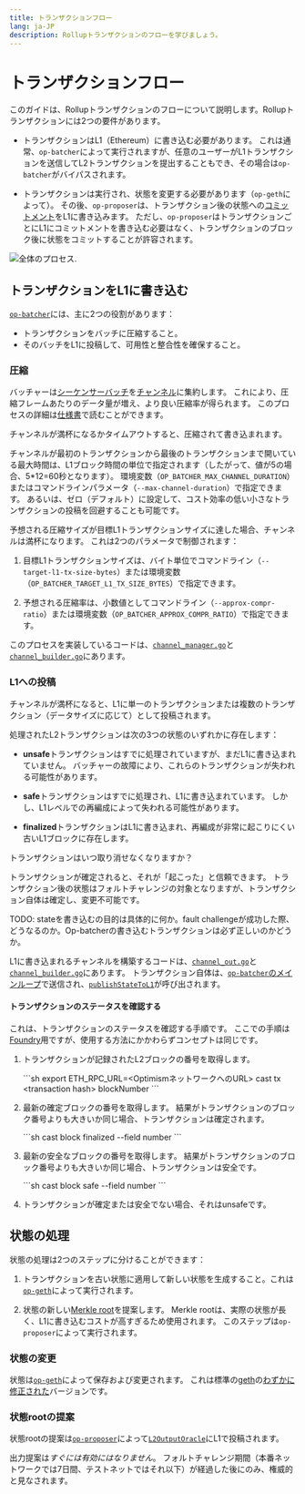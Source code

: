 ```yaml
---
title: トランザクションフロー
lang: ja-JP
description: Rollupトランザクションのフローを学びましょう。
---
```



# トランザクションフロー

このガイドは、Rollupトランザクションのフローについて説明します。Rollupトランザクションには2つの要件があります。

*   トランザクションはL1（Ethereum）に書き込む必要があります。
    これは通常、`op-batcher`によって実行されますが、任意のユーザーがL1トランザクションを送信してL2トランザクションを提出することもでき、その場合は`op-batcher`がバイパスされます。

*   トランザクションは実行され、状態を変更する必要があります（`op-geth`によって）。
    その後、`op-proposer`は、トランザクション後の状態への[コミットメント](https://en.wikipedia.org/wiki/Commitment_scheme)をL1に書き込みます。
    ただし、`op-proposer`はトランザクションごとにL1にコミットメントを書き込む必要はなく、トランザクションのブロック後に状態をコミットすることが許容されます。

![全体のプロセス.](/img/op-stack/protocol/transaction-flow.svg)

## トランザクションをL1に書き込む

[`op-batcher`](https://github.com/ethereum-optimism/optimism/tree/v1.1.4/op-batcher)には、主に2つの役割があります：

*   トランザクションをバッチに圧縮すること。
*   そのバッチをL1に投稿して、可用性と整合性を確保すること。

### 圧縮

バッチャーは[シーケンサーバッチ](https://specs.optimism.io/glossary.html#sequencer-batch)を[チャンネル](https://specs.optimism.io/glossary.html#channel)に集約します。
これにより、圧縮フレームあたりのデータ量が増え、より良い圧縮率が得られます。
このプロセスの詳細は[仕様書](https://specs.optimism.io/protocol/derivation.html#batch-submission)で読むことができます。

チャンネルが満杯になるかタイムアウトすると、圧縮されて書き込まれます。

チャンネルが最初のトランザクションから最後のトランザクションまで開いている最大時間は、L1ブロック時間の単位で指定されます（したがって、値が5の場合、5\*12=60秒となります）。
環境変数（`OP_BATCHER_MAX_CHANNEL_DURATION`）またはコマンドラインパラメータ（`--max-channel-duration`）で指定できます。
あるいは、ゼロ（デフォルト）に設定して、コスト効率の低い小さなトランザクションの投稿を回避することも可能です。

予想される圧縮サイズが目標L1トランザクションサイズに達した場合、チャンネルは満杯になります。
これは2つのパラメータで制御されます：

1.  目標L1トランザクションサイズは、バイト単位でコマンドライン（`--target-l1-tx-size-bytes`）または環境変数（`OP_BATCHER_TARGET_L1_TX_SIZE_BYTES`）で指定できます。

2.  予想される圧縮率は、小数値としてコマンドライン（`--approx-compr-ratio`）または環境変数（`OP_BATCHER_APPROX_COMPR_RATIO`）で指定できます。

このプロセスを実装しているコードは、[`channel_manager.go`](https://github.com/ethereum-optimism/optimism/blob/233ede59d16cb01bdd8e7ff662a153a4c3178bdd/op-batcher/batcher/channel_manager.go)と[`channel_builder.go`](https://github.com/ethereum-optimism/optimism/blob/233ede59d16cb01bdd8e7ff662a153a4c3178bdd/op-batcher/batcher/channel_builder.go)にあります。

### L1への投稿

チャンネルが満杯になると、L1に単一のトランザクションまたは複数のトランザクション（データサイズに応じて）として投稿されます。

処理されたL2トランザクションは次の3つの状態のいずれかに存在します：

*   **unsafe**トランザクションはすでに処理されていますが、まだL1に書き込まれていません。
    バッチャーの故障により、これらのトランザクションが失われる可能性があります。

*   **safe**トランザクションはすでに処理され、L1に書き込まれています。
    しかし、L1レベルでの再編成によって失われる可能性があります。

*   **finalized**トランザクションはL1に書き込まれ、再編成が非常に起こりにくい古いL1ブロックに存在します。

<Callout type="info">
  トランザクションはいつ取り消せなくなりますか？

  トランザクションが確定されると、それが「起こった」と信頼できます。
  トランザクション後の状態はフォルトチャレンジの対象となりますが、トランザクション自体は確定し、変更不可能です。

  TODO: stateを書き込むの目的は具体的に何か。fault challengeが成功した際、どうなるのか。Op-batcherの書き込むトランザクションは必ず正しいのかどうか。
</Callout>

L1に書き込まれるチャンネルを構築するコードは、[`channel_out.go`](https://github.com/ethereum-optimism/optimism/blob/233ede59d16cb01bdd8e7ff662a153a4c3178bdd/op-node/rollup/derive/channel_out.go)と[`channel_builder.go`](https://github.com/ethereum-optimism/optimism/blob/233ede59d16cb01bdd8e7ff662a153a4c3178bdd/op-node/rollup/derive/channel_out.go)にあります。
トランザクション自体は、[`op-batcher`のメインループ](https://github.com/ethereum-optimism/optimism/blob/915036aaa7eba7ee2ce290be90f78bb35df8d066/op-batcher/batcher/driver.go#L284-L299)で送信され、[`publishStateToL1`](https://github.com/ethereum-optimism/optimism/blob/915036aaa7eba7ee2ce290be90f78bb35df8d066/op-batcher/batcher/driver.go#L303-L344)が呼び出されます。

#### トランザクションのステータスを確認する

これは、トランザクションのステータスを確認する手順です。
ここでの手順は[Foundry](https://book.getfoundry.sh/)用ですが、使用する方法にかかわらずコンセプトは同じです。

1.  トランザクションが記録されたL2ブロックの番号を取得します。

    \```sh
    export ETH_RPC_URL=\<OptimismネットワークへのURL>
    cast tx \<transaction hash> blockNumber
    \```

2.  最新の確定ブロックの番号を取得します。
    結果がトランザクションのブロック番号よりも大きいか同じ場合、トランザクションは確定されます。

    \```sh
    cast block finalized --field number
    \```

3.  最新の安全なブロックの番号を取得します。
    結果がトランザクションのブロック番号よりも大きいか同じ場合、トランザクションは安全です。

    \```sh
    cast block safe --field number
    \```

4.  トランザクションが確定または安全でない場合、それはunsafeです。

## 状態の処理

状態の処理は2つのステップに分けることができます：

1.  トランザクションを古い状態に適用して新しい状態を生成すること。これは[`op-geth`](https://github.com/ethereum-optimism/op-geth)によって実行されます。

2.  状態の新しい[Merkle root](https://en.wikipedia.org/wiki/Merkle_tree)を提案します。
    Merkle rootは、実際の状態が長く、L1に書き込むコストが高すぎるため使用されます。
    このステップは`op-proposer`によって実行されます。

### 状態の変更

状態は[`op-geth`](https://github.com/ethereum-optimism/op-geth)によって保存および変更されます。
これは標準の[geth](https://geth.ethereum.org/)の[わずかに修正された](https://op-geth.optimism.io/)バージョンです。

### 状態rootの提案

状態rootの提案は[`op-proposer`](https://github.com/ethereum-optimism/optimism/tree/v1.1.4/op-proposer)によって[`L2OutputOracle`](https://github.com/ethereum-optimism/optimism/blob/233ede59d16cb01bdd8e7ff662a153a4c3178bdd/packages/contracts-bedrock/contracts/L1/L2OutputOracle.sol)にL1で投稿されます。

出力提案は*すぐには有効にはなりません*。
フォルトチャレンジ期間（本番ネットワークでは7日間、テストネットではそれ以下）が経過した後にのみ、権威的と見なされます。
